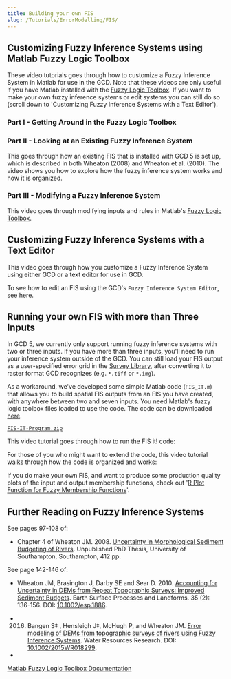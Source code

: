 ```yaml
---
title: Building your own FIS
slug: /Tutorials/ErrorModelling/FIS/
---
```




## Customizing Fuzzy Inference Systems using Matlab Fuzzy Logic Toolbox

These video tutorials goes through how to customize a Fuzzy Inference System in Matlab for use in the GCD. Note that these videos are only useful if you have Matlab installed with  the [Fuzzy Logic Toolbox](http://www.mathworks.com/products/fuzzylogic/). If you want to make your own fuzzy inference systems or edit systems you can still do so (scroll down to 'Customizing Fuzzy Inference Systems with a Text Editor').


### Part I - Getting Around in the Fuzzy Logic Toolbox

<YouTubeEmbed videoId="USy-Zk5wNuw" title="Getting Around in the Fuzzy Logic Toolbox" />


### Part II - Looking at an Existing Fuzzy Inference System

This goes through how an existing FIS that is installed with GCD 5 is set up, which is described in both Wheaton (2008) and Wheaton et al. (2010). The video shows you how to explore how the fuzzy inference system works and how it is organized.

<YouTubeEmbed videoId="mOYfYoNxRTY" title="Looking at an Existing Fuzzy Inference System" />


### Part III - Modifying a Fuzzy Inference System

This video goes through modifying inputs and rules in Matlab's [Fuzzy Logic Toolbox](http://www.mathworks.com/products/fuzzylogic/).

<YouTubeEmbed videoId="ld1Q3uEo1SQ" title="Modifying a Fuzzy Inference System" />


## Customizing Fuzzy Inference Systems with a Text Editor

This video goes through how you customize a Fuzzy Inference System using either GCD or a text editor for use in GCD.

<YouTubeEmbed videoId="sPDx8Wsu2DA" title="Customizing Fuzzy Inference Systems with a Text Editor" />


To see how to edit an FIS using the GCD's `Fuzzy Inference System Editor`, see here.


## Running your own FIS with more than Three Inputs

In GCD 5, we currently only support running fuzzy inference systems with two or three inputs. If you have more than three inputs, you'll need to run your inference system outside of the GCD. You can still load your FIS output as a user-specified error grid in the [Survey Library](/system/errors/NodeNotFound?suri=wuid:gx:3ed05905e41de6f6), after converting it to raster format GCD recognizes (e.g. `*.tiff` or `*.img`).

As a workaround, we've developed some simple Matlab code (`FIS_IT.m`) that allows you to build spatial FIS outputs from an FIS you have created, with anywhere between two and seven inputs. You need Matlab's fuzzy logic toolbox files loaded to use the code. The code can be downloaded [here](http://etal.usu.edu/GCD/FIS-IT-Program.zip).

[`FIS-IT-Program.zip`](http://etal.usu.edu/GCD/FIS-IT-Program.zip)

This video tutorial goes through how to run the FIS it! code:

<YouTubeEmbed videoId="UmxxHcO_NcM" title="How to run the FIS it! code" />

For those of you who might want to extend the code, this video tutorial walks through how the code is organized and works:

<YouTubeEmbed videoId="yPDJKem3GnI" title="How the FIS it! code is organized and works" />


If you do make your own FIS, and want to produce some production quality plots of the input and output membership functions, check out '[R Plot Function for Fuzzy Membership Functions](/tutorials--how-to/viii-building-your-own-fis/fuzzymembershipplot)'.


## Further Reading on Fuzzy Inference Systems

See pages 97-108 of:

- Chapter 4 of Wheaton JM. 2008. [Uncertainty in Morphological Sediment Budgeting of Rivers](http://www.joewheaton.org/Home/research/projects-1/morphological-sediment-budgeting/phdthesis). Unpublished PhD Thesis, University of Southampton, Southampton, 412 pp.

See page 142-146 of:
- Wheaton JM, Brasington J, Darby SE and Sear D. 2010. [Accounting for Uncertainty in DEMs from Repeat Topographic Surveys: Improved Sediment Budgets](http://dx.doi.org/10.1002/esp.1886). Earth Surface Processes and Landforms. 35 (2): 136-156. DOI: [10.1002/esp.1886](http://dx.doi.org/10.1002/esp.1886).

- 2016.  Bangen S‡ , Hensleigh J‡, McHugh P, and Wheaton JM.  [Error modeling of DEMs from topographic surveys of rivers using Fuzzy Inference Systems](https://www.researchgate.net/publication/292210478_Error_modeling_of_DEMs_from_topographic_surveys_of_rivers_using_fuzzy_inference_systems).  Water Resources Research. DOI: [10.1002/2015WR018299](http://dx.doi.org/10.1002/2015WR018299).
- 
[Matlab Fuzzy Logic Toolbox Documentation](http://www.mathworks.com/help/toolbox/fuzzy/)
